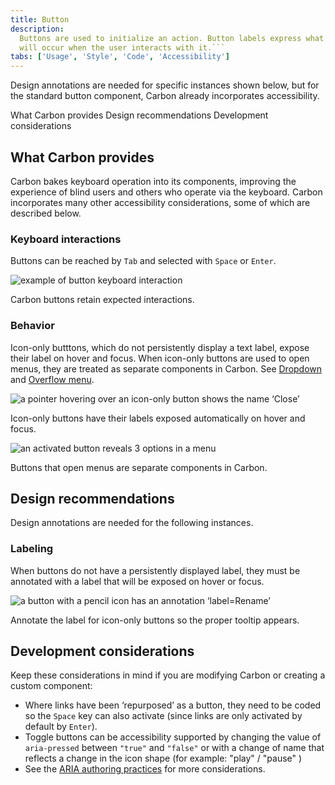 ```yaml
---
title: Button
description:
  Buttons are used to initialize an action. Button labels express what action
  will occur when the user interacts with it.```
tabs: ['Usage', 'Style', 'Code', 'Accessibility']
---
```



<PageDescription>

Design annotations are needed for specific instances shown below, but for the
standard button component, Carbon already incorporates accessibility.

</PageDescription>

<AnchorLinks>
  <AnchorLink>What Carbon provides</AnchorLink>
  <AnchorLink>Design recommendations</AnchorLink>
  <AnchorLink>Development considerations</AnchorLink>
</AnchorLinks>

## What Carbon provides

Carbon bakes keyboard operation into its components, improving the experience of
blind users and others who operate via the keyboard. Carbon incorporates many
other accessibility considerations, some of which are described below.

### Keyboard interactions

Buttons can be reached by `Tab` and selected with `Space` or `Enter`.

<Row>
<Column colLg={8}>

![example of button keyboard interaction](images/button-accessibility-1.png)

<Caption>Carbon buttons retain expected interactions.</Caption>

</Column>
</Row>

### Behavior

Icon-only butttons, which do not persistently display a text label, expose their
label on hover and focus. When icon-only buttons are used to open menus, they
are treated as separate components in Carbon. See
[Dropdown](https://carbondesignsystem.com/components/dropdown/usage/) and
[Overflow menu](https://carbondesignsystem.com/components/overflow-menu/usage/).

<Row>
<Column colLg={8}>

![a pointer hovering over an icon-only button shows the name ‘Close’](images/button-accessibility-2.png)

<Caption>
  Icon-only buttons have their labels exposed automatically on hover and focus.
</Caption>

</Column>
</Row>

<Row>
<Column colLg={8}>

![an activated button reveals 3 options in a menu](images/button-accessibility-3.png)

<Caption>Buttons that open menus are separate components in Carbon.</Caption>
</Column>
</Row>

## Design recommendations

Design annotations are needed for the following instances.

### Labeling

When buttons do not have a persistently displayed label, they must be annotated
with a label that will be exposed on hover or focus.

<Row>
<Column colLg={8}>

![a button with a pencil icon has an annotation ‘label=Rename’](images/button-accessibility-4.png)

<Caption>
  Annotate the label for icon-only buttons so the proper tooltip appears.
</Caption>

</Column>
</Row>

## Development considerations

Keep these considerations in mind if you are modifying Carbon or creating a
custom component:

- Where links have been ‘repurposed’ as a button, they need to be coded so the
  `Space` key can also activate (since links are only activated by default by
  `Enter`).
- Toggle buttons can be accessibility supported by changing the value of
  `aria-pressed` between `"true"` and `"false"` or with a change of name that
  reflects a change in the icon shape (for example: "play" / "pause" )
- See the
  [ARIA authoring practices](https://www.w3.org/TR/wai-aria-practices-1.2/#button)
  for more considerations.

<A11yStatus layout="table" components="Button" />
